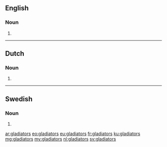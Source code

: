 ==English==

===Noun===
{{head|en|plural}}

# {{plural of|gladiator|lang=en}}

----

==Dutch==

===Noun===
{{head|nl}}

# {{nl-noun form of|pl|gladiator}}

----

==Swedish==

===Noun===
{{head|sv|noun form}}

# {{sv-noun-form-indef-gen|gladiator}}

[[ar:gladiators]]
[[eo:gladiators]]
[[eu:gladiators]]
[[fr:gladiators]]
[[ku:gladiators]]
[[mg:gladiators]]
[[my:gladiators]]
[[nl:gladiators]]
[[sv:gladiators]]